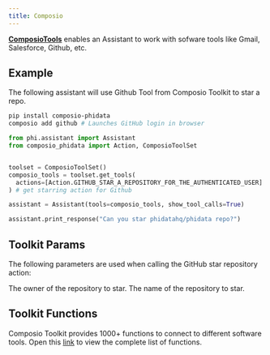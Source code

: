 ```yaml
---
title: Composio
---
```


[**ComposioTools**](https://docs.composio.dev/framework/phidata) enables an Assistant to work with sofware tools like Gmail, Salesforce, Github, etc.

## Example

The following assistant will use Github Tool from Composio Toolkit to star a repo. 

```bash Run the following commands to setup the assistant
pip install composio-phidata
composio add github # Launches GitHub login in browser
```

```python cookbook/tools/composio_tools.py
from phi.assistant import Assistant
from composio_phidata import Action, ComposioToolSet


toolset = ComposioToolSet()
composio_tools = toolset.get_tools(
  actions=[Action.GITHUB_STAR_A_REPOSITORY_FOR_THE_AUTHENTICATED_USER]
) # get starring action for Github

assistant = Assistant(tools=composio_tools, show_tool_calls=True)

assistant.print_response("Can you star phidatahq/phidata repo?")
```

## Toolkit Params

The following parameters are used when calling the GitHub star repository action:

<ResponseField name="owner" type="str">
  The owner of the repository to star.
</ResponseField>
<ResponseField name="repo" type="str">
  The name of the repository to star.
</ResponseField>

## Toolkit Functions

Composio Toolkit provides 1000+ functions to connect to different software tools.
Open this [link](https://composio.dev/tools) to view the complete list of functions.
